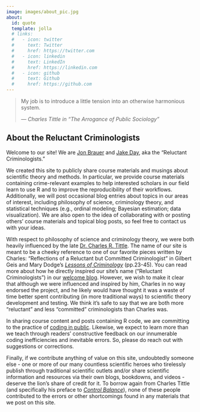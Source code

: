 ```yaml
---
image: images/about_pic.jpg
about:
  id: quote
  template: jolla
  # links:
  #   - icon: twitter
  #     text: Twitter
  #     href: https://twitter.com
  #   - icon: linkedin
  #     text: LinkedIn
  #     href: https://linkedin.com
  #   - icon: github
  #     text: Github
  #     href: https://github.com
---
```


:::{#quote align=center}
> My job is to introduce a little tension into an otherwise harmonious system.
>
> --- *Charles Tittle in "The Arrogance of Public Sociology"*

:::

:::{align=left}
## About the Reluctant Criminologists
:::

Welcome to our site! We are [Jon Brauer](https://www.jonbrauer.com) and [Jake Day](https://www.jacobcday.com/), aka the "Reluctant Criminologists." 

We created this site to publicly share course materials and musings about scientific theory and methods. In particular, we provide course materials containing crime-relevant examples to help interested scholars in our field learn to use R and to improve the reproducibility of their workflows. Additionally, we will post occasional blog entries about topics in our areas of interest, including philosophy of science, criminology theory, and statistical techniques (e.g., ordinal modeling; Bayesian estimation; data visualization). We are also open to the idea of collaborating with or posting others' course materials and topical blog posts, so feel free to contact us with your ideas.

With respect to philosophy of science and criminology theory, we were both heavily influenced by the late [Dr. Charles R. Tittle](https://soc.wsu.edu/socnews/remembering-charles-tittle-1938-2021/). The name of our site is meant to be a cheeky reference to one of our favorite pieces written by Charles: "Reflections of a Reluctant but Committed Criminologist" in Gilbert Geis and Mary Dodge's [*Lessons of Criminology*](https://www.taylorfrancis.com/books/edit/10.4324/9781315721507/lessons-criminology-gilbert-geis-mary-dodge) (pp.23-45). You can read more about how he directly inspired our site's name ("Reluctant Criminologists") in our [welcome blog](blog-posts/[1]/welcome-blog.html). However, we wish to make it clear that although we were influenced and inspired by him, Charles in no way endorsed the project, and he likely would have thought it was a waste of time better spent contributing (in more traditional ways) to scientific theory development and testing. We think it’s safe to say that we are both more “reluctant” and less “committed” criminologists than Charles was.

In sharing course content and posts containing R code, we are committing to the practice of [coding in public](https://twitter.com/SolomonKurz/status/1487921572509851649). Likewise, we expect to learn more than we teach through readers' constructive feedback on our innumerable coding inefficiencies and inevitable errors. So, please do reach out with suggestions or corrections. 

Finally, if we contribute anything of value on this site, undoubtedly someone else -  one or more of our many countless scientific heroes who tirelessly publish through traditional scientific outlets and/or share scientific information and resources via their own blogs, bookdowns, and videos - deserve the lion's share of credit for it. To borrow again from Charles Tittle (and specifically his preface to [*Control Balance*](https://www.routledge.com/Control-Balance-Toward-A-General-Theory-Of-Deviance/Tittle/p/book/9780813326320)), none of these people contributed to the errors or other shortcomings found in any materials that we post on this site. 
